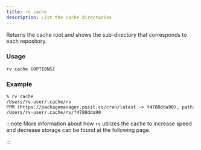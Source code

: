 ```yaml
---
title: rv cache
description: List the cache directories
---
```



Returns the cache root and shows the sub-directory that corresponds to each repository.

### Usage
```shell
rv cache [OPTIONS]
```

### Example
```shell {1}
% rv cache
/Users/rv-user/.cache/rv
PPM (https://packagemanager.posit.co/cran/latest -> f4780dda90), path: /Users/rv-user/.cache/rv/f4780dda90
```



:::note
More information about how `rv` utilizes the cache to increase speed and decrease storage can be found at the following page.

<LinkCard title="Caching in rv" href = "../../concepts/cache"/>
:::